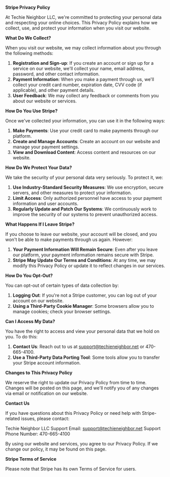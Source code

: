 **Stripe Privacy Policy**

At Techie Neighbor LLC, we're committed to protecting your personal data and respecting your online choices. This Privacy Policy explains how we collect, use, and protect your information when you visit our website.

**What Do We Collect?**

When you visit our website, we may collect information about you through the following methods:

1. **Registration and Sign-up**: If you create an account or sign up for a service on our website, we'll collect your name, email address, password, and other contact information.
2. **Payment Information**: When you make a payment through us, we'll collect your credit card number, expiration date, CVV code (if applicable), and other payment details.
3. **User Feedback**: We may collect any feedback or comments from you about our website or services.

**How Do You Use Stripe?**

Once we've collected your information, you can use it in the following ways:

1. **Make Payments**: Use your credit card to make payments through our platform.
2. **Create and Manage Accounts**: Create an account on our website and manage your payment settings.
3. **View and Download Content**: Access content and resources on our website.

**How Do We Protect Your Data?**

We take the security of your personal data very seriously. To protect it, we:

1. **Use Industry-Standard Security Measures**: We use encryption, secure servers, and other measures to protect your information.
2. **Limit Access**: Only authorized personnel have access to your payment information and user accounts.
3. **Regularly Update and Patch Our Systems**: We continuously work to improve the security of our systems to prevent unauthorized access.

**What Happens If I Leave Stripe?**

If you choose to leave our website, your account will be closed, and you won't be able to make payments through us again. However:

1. **Your Payment Information Will Remain Secure**: Even after you leave our platform, your payment information remains secure with Stripe.
2. **Stripe May Update Our Terms and Conditions**: At any time, we may modify this Privacy Policy or update it to reflect changes in our services.

**How Do You Opt-Out?**

You can opt-out of certain types of data collection by:

1. **Logging Out**: If you're not a Stripe customer, you can log out of your account on our website.
2. **Using a Third-Party Cookie Manager**: Some browsers allow you to manage cookies; check your browser settings.

**Can I Access My Data?**

You have the right to access and view your personal data that we hold on you. To do this:

1. **Contact Us**: Reach out to us at support@techieneighbor.net or 470-665-4100.
2. **Use a Third-Party Data Porting Tool**: Some tools allow you to transfer your Stripe account information.

**Changes to This Privacy Policy**

We reserve the right to update our Privacy Policy from time to time. Changes will be posted on this page, and we'll notify you of any changes via email or notification on our website.

**Contact Us**

If you have questions about this Privacy Policy or need help with Stripe-related issues, please contact:

Techie Neighbor LLC
Support Email: support@techieneighbor.net
Support Phone Number: 470-665-4100

By using our website and services, you agree to our Privacy Policy. If we change our policy, it may be found on this page.

**Stripe Terms of Service**

Please note that Stripe has its own Terms of Service for users.
